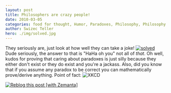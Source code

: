 ```yaml
---
layout: post
title: Philosophers are crazy people!
date: 2010-03-05
categories: food for thought, Humor, Paradoxes, Philosophy, Philosophy of Logic, Recreation
author: Swizec Teller
hero: ./img/solved.jpg
---
```


They seriously are, just look at how well they can take a joke! [![](http://swizec.com/blog/wp-content/uploads/2010/03/solved.jpg "solved")](./img/solved.jpg) Dude seriously, the answer to that is "HaHa oh you" not all of _that_. Oh well, kudos for proving that caring about paradoxes is just silly because they either don't exist or they do exist and you're a jackass. Also, did you know that if you assume any paradox to be correct you can mathematically prove/derive anything. Point of fact: ![](./img/principle_of_explosion.png "XKCD")

[![Reblog this post \[with Zemanta\]](http://img.zemanta.com/reblog_e.png?x-id=e60ec404-20d8-4ab6-ac8e-4aa72a47f455)](http://reblog.zemanta.com/zemified/e60ec404-20d8-4ab6-ac8e-4aa72a47f455/ "Reblog this post \[with Zemanta]")
